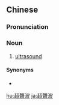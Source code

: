 {{also|超声波}}
==Chinese==
{{zh-forms|s=超声波|type=21}}

===Pronunciation===
{{zh-pron
|m=chāoshēngbō
|c=ciu1 sing1 bo1
|cat=n
}}

===Noun===
{{zh-noun}}

# [[ultrasound]] {{gloss|sound with a frequency greater than the upper limit of human hearing}}

====Synonyms====
* {{zh-l|超音波}}

{{zh-cat|Physics}}

[[hu:超聲波]]
[[ja:超聲波]]